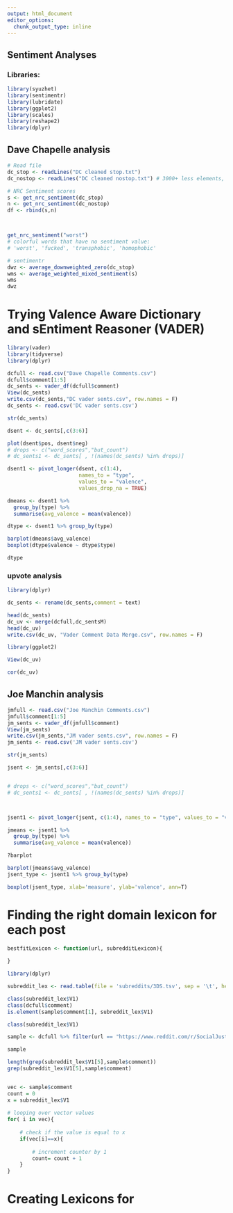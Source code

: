 ```yaml
---
output: html_document
editor_options: 
  chunk_output_type: inline
---
```

## Sentiment Analyses

### Libraries:

```r
library(syuzhet)
library(sentimentr)
library(lubridate)
library(ggplot2)
library(scales)
library(reshape2)
library(dplyr)
```

## Dave Chapelle analysis

```r
# Read file
dc_stop <- readLines("DC cleaned stop.txt")
dc_nostop <- readLines("DC cleaned nostop.txt") # 3000+ less elements, why
```


```r

# NRC Sentiment scores
s <- get_nrc_sentiment(dc_stop)
n <- get_nrc_sentiment(dc_nostop)
df <- rbind(s,n)



get_nrc_sentiment("worst") 
# colorful words that have no sentiment value: 
# 'worst', 'fucked', 'transphobic', 'homophobic'


```



```r
# sentimentr
dwz <- average_downweighted_zero(dc_stop)
wms <- average_weighted_mixed_sentiment(s)
wms
dwz

```


# Trying Valence Aware Dictionary and sEntiment Reasoner (VADER)

```r
library(vader)
library(tidyverse)
library(dplyr)

dcfull <- read.csv("Dave Chapelle Comments.csv")
dcfull$comment[1:5]
dc_sents <- vader_df(dcfull$comment)
View(dc_sents)
write.csv(dc_sents,"DC vader sents.csv", row.names = F)
dc_sents <- read.csv('DC vader sents.csv')

str(dc_sents)

dsent <- dc_sents[,c(3:6)]

plot(dsent$pos, dsent$neg)
# drops <- c("word_scores","but_count")
# dc_sents1 <- dc_sents[ , !(names(dc_sents) %in% drops)]
```


```r
dsent1 <- pivot_longer(dsent, c(1:4), 
                       names_to = "type", 
                       values_to = "valence", 
                       values_drop_na = TRUE)

dmeans <- dsent1 %>% 
  group_by(type) %>% 
  summarise(avg_valence = mean(valence))

dtype <- dsent1 %>% group_by(type)

barplot(dmeans$avg_valence)
boxplot(dtype$valence ~ dtype$type)

dtype

```

### upvote analysis

```r
library(dplyr)

dc_sents <- rename(dc_sents,comment = text)

head(dc_sents)
dc_uv <- merge(dcfull,dc_sentsM)
head(dc_uv)
write.csv(dc_uv, "Vader Comment Data Merge.csv", row.names = F)

library(ggplot2)

View(dc_uv)

cor(dc_uv)

```


## Joe Manchin analysis

```r


jmfull <- read.csv("Joe Manchin Comments.csv")
jmfull$comment[1:5]
jm_sents <- vader_df(jmfull$comment)
View(jm_sents)
write.csv(jm_sents,"JM vader sents.csv", row.names = F)
jm_sents <- read.csv('JM vader sents.csv')

str(jm_sents)

jsent <- jm_sents[,c(3:6)]


# drops <- c("word_scores","but_count")
# dc_sents1 <- dc_sents[ , !(names(dc_sents) %in% drops)]



jsent1 <- pivot_longer(jsent, c(1:4), names_to = "type", values_to = "valence", values_drop_na = TRUE)

jmeans <- jsent1 %>% 
  group_by(type) %>% 
  summarise(avg_valence = mean(valence))

?barplot

barplot(jmeans$avg_valence)
jsent_type <- jsent1 %>% group_by(type)

boxplot(jsent_type, xlab='measure', ylab='valence', ann=T)


```



# Finding the right domain lexicon for each post

```r
bestfitLexicon <- function(url, subredditLexicon){
  
}
```

```r

library(dplyr)

subreddit_lex <- read.table(file = 'subreddits/3DS.tsv', sep = '\t', header = F)

class(subreddit_lex$V1)
class(dcfull$comment)
is.element(sample$comment[1], subreddit_lex$V1)

class(subreddit_lex$V1)

sample <- dcfull %>% filter(url == "https://www.reddit.com/r/SocialJusticeInAction/comments/qczafo/demands_from_the_netflix_trans_team_after_the/") 

sample

length(grep(subreddit_lex$V1[5],sample$comment))
grep(subreddit_lex$V1[5],sample$comment)


vec <- sample$comment
count = 0
x = subreddit_lex$V1
  
# looping over vector values
for( i in vec){
    
    # check if the value is equal to x
    if(vec[i]==x){
        
        # increment counter by 1 
        count= count + 1
    }
}

```

# Creating Lexicons for 